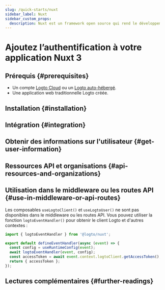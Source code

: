 ```yaml
---
slug: /quick-starts/nuxt
sidebar_label: Nuxt
sidebar_custom_props:
  description: Nuxt est un framework open source qui rend le développement web intuitif et puissant.
---
```




# Ajoutez l’authentification à votre application Nuxt 3

<GuideTip />

## Prérequis \{#prerequisites}

- Un compte [Logto Cloud](https://cloud.logto.io) ou un [Logto auto-hébergé](/introduction/set-up-logto-oss).
- Une application web traditionnelle Logto créée.

## Installation \{#installation}

<Installation />

## Intégration \{#integration}

<Integration />

## Obtenir des informations sur l'utilisateur \{#get-user-information}

<GetUserInformation />

## Ressources API et organisations \{#api-resources-and-organizations}

<ApiResources />

## Utilisation dans le middleware ou les routes API \{#use-in-middleware-or-api-routes}

Les composables `useLogtoClient()` et `useLogtoUser()` ne sont pas disponibles dans le middleware ou les routes API. Vous pouvez utiliser la fonction `logtoEventHandler()` pour obtenir le client Logto et d'autres contextes :

```ts title="api/auth/get-access-token.ts"
import { logtoEventHandler } from '@logto/nuxt';

export default defineEventHandler(async (event) => {
  const config = useRuntimeConfig(event);
  await logtoEventHandler(event, config);
  const accessToken = await event.context.logtoClient.getAccessToken();
  return { accessToken };
});
```

## Lectures complémentaires \{#further-readings}

<FurtherReadings />
